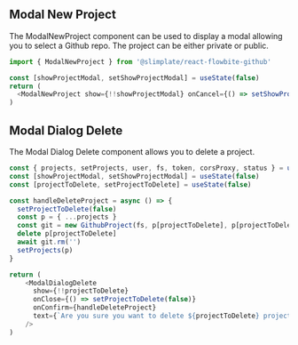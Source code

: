 ## Modal New Project

The ModalNewProject component can be used to display a modal allowing you to select a Github repo. The project can be either private or public.


```js copy filename="jsx" /AdminCollection/
import { ModalNewProject } from '@slimplate/react-flowbite-github'

const [showProjectModal, setShowProjectModal] = useState(false)
return (
  <ModalNewProject show={!!showProjectModal} onCancel={() => setShowProjectModal(false)} />
)
```


## Modal Dialog Delete

The Modal Dialog Delete component allows you to delete a project.

```js copy filename="jsx" /AdminCollection/
const { projects, setProjects, user, fs, token, corsProxy, status } = useSlimplate()
const [showProjectModal, setShowProjectModal] = useState(false)
const [projectToDelete, setProjectToDelete] = useState(false)

const handleDeleteProject = async () => {
  setProjectToDelete(false)
  const p = { ...projects }
  const git = new GithubProject(fs, p[projectToDelete], p[projectToDelete].default_branch, token, user, undefined, corsProxy)
  delete p[projectToDelete]
  await git.rm('')
  setProjects(p)
}

return (
    <ModalDialogDelete
      show={!!projectToDelete}
      onClose={() => setProjectToDelete(false)}
      onConfirm={handleDeleteProject}
      text={`Are you sure you want to delete ${projectToDelete} project?`}
    />
)
```